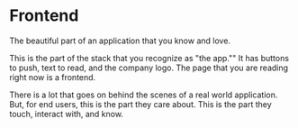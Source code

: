 # Frontend

The beautiful part of an application that you know and love.

This is the part of the stack that you recognize as "the app."" It has buttons to push, text to read, and the company logo. The page that you are reading right now is a frontend.

There is a lot that goes on behind the scenes of a real world application. But, for end users, this is the part they care about. This is the part they touch, interact with, and know.
